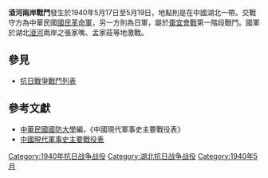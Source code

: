 {{Infobox Military Conflict|
campaign=|
image=|
caption=|
conflict=滾河兩岸戰鬥|
date=1940年5月17日－1940年5月19日|
place=[[中國|中國]][[湖北|湖北]]|
result=雙方激烈巷戰|
combatant1=中華民國革命軍39軍75軍等|
combatant2=日軍之中國派遣軍第3軍團| 
commander1=|
commander2=|
strength1=|
strength2=|
casualties1=傷亡1600，失蹤6000人|
casualties2=傷亡20000人|
}}
'''滾河兩岸戰鬥'''發生於1940年5月17日至5月19日，地點則是在中國湖北一帶。交戰守方為中華民國[[國民革命軍|國民革命軍]]，另一方則為日軍，屬於[[棗宜會戰|棗宜會戰]]第一階段戰鬥。國軍於湖北[[滾河|滾河]]兩岸之張家嘴、孟家莊等地激戰。

==參見==
*[[抗日戰爭戰鬥列表|抗日戰爭戰鬥列表]]
==參考文獻==
*[[中華民國|中華民國]][[國防大學_(臺灣)|國防大學]]編，《中國現代軍事史主要戰役表》
*[http://www.docin.com/p-90115.html 中國現代軍事史主要戰役表] {{Wayback|url=http://www.docin.com/p-90115.html |date=20160508101539 }}

[[Category:1940年抗日战争战役|Category:1940年抗日战争战役]]
[[Category:湖北抗日战争战役|Category:湖北抗日战争战役]]
[[Category:1940年5月|Category:1940年5月]]